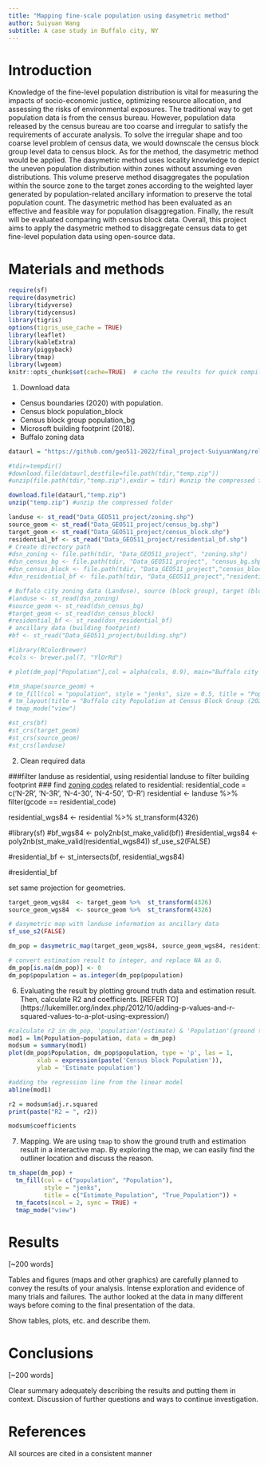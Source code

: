 ```yaml
---
title: "Mapping fine-scale population using dasymetric method"
author: Suiyuan Wang
subtitle: A case study in Buffalo city, NY
---
```


# Introduction

Knowledge of the fine-level population distribution is vital for measuring the impacts of socio-economic justice, optimizing resource allocation, and assessing the risks of environmental exposures. The traditional way to get population data is from the census bureau. However, population data released by the census bureau are too coarse and irregular to satisfy the requirements of accurate analysis. To solve the irregular shape and too coarse level problem of census data, we would downscale the census block group level data to census block. As for the method, the dasymetric method would be applied.  The dasymetric method uses locality knowledge to depict the uneven population distribution within zones without assuming even distributions. This volume preserve method disaggregates the population within the source zone to the target zones according to the weighted layer generated by population-related ancillary information to preserve the total population count. The dasymetric method has been evaluated as an effective and feasible way for population disaggregation. Finally, the result will be evaluated comparing with census block data. Overall, this project aims to apply the dasymetric method to disaggregate census data to get fine-level population data using open-source data.

# Materials and methods

```r
require(sf)
require(dasymetric)
library(tidyverse)
library(tidycensus)
library(tigris)
options(tigris_use_cache = TRUE)
library(leaflet)
library(kableExtra)
library(piggyback)
library(tmap) 
library(lwgeom)
knitr::opts_chunk$set(cache=TRUE)  # cache the results for quick compiling
```

1. Download data 
* Census boundaries (2020) with population. 
 * Census block population_block
 * Census block group population_bg
* Microsoft building footprint (2018).
* Buffalo zoning data
```r
dataurl = "https://github.com/geo511-2022/final_project-SuiyuanWang/releases/download/v1.0.2/Data_GEO511_project.zip"

#tdir=tempdir()
#download.file(dataurl,destfile=file.path(tdir,"temp.zip"))
#unzip(file.path(tdir,"temp.zip"),exdir = tdir) #unzip the compressed folder

download.file(dataurl,"temp.zip")
unzip("temp.zip") #unzip the compressed folder
```

```r
landuse <- st_read("Data_GEO511_project/zoning.shp") 
source_geom <- st_read("Data_GEO511_project/census_bg.shp")
target_geom <- st_read("Data_GEO511_project/census_block.shp")
residential_bf <- st_read("Data_GEO511_project/residential_bf.shp")
# Create directory path
#dsn_zoning <- file.path(tdir, "Data_GEO511_project", "zoning.shp")
#dsn_census_bg <- file.path(tdir, "Data_GEO511_project", "census_bg.shp") 
#dsn_census_block <- file.path(tdir, "Data_GEO511_project","census_block.shp") 
#dsn_residential_bf <- file.path(tdir, "Data_GEO511_project","residential_bf.shp") 

# Buffalo city zoning data (Landuse), source (block group), target (block)
#landuse <- st_read(dsn_zoning) 
#source_geom <- st_read(dsn_census_bg)
#target_geom <- st_read(dsn_census_block)
#residential_bf <- st_read(dsn_residential_bf)
# ancillary data (building footprint)
#bf <- st_read("Data_GEO511_project/building.shp")
```
```r
#library(RColorBrewer)
#cols <- brewer.pal(7, "YlOrRd")

# plot(dm_pop["Population"],col = alpha(cols, 0.9), main="Buffalo city Population at Census Block Group (2020)")

#tm_shape(source_geom) +
# tm_fill(col = "population", style = "jenks", size = 0.5, title = "Population") +
# tm_layout(title = "Buffalo city Population at Census Block Group (2020)") +
# tmap_mode("view")

#st_crs(bf)
#st_crs(target_geom)
#st_crs(source_geom)
#st_crs(landuse)
```


2. Clean required data

###filter landuse as residential, using residential landuse to filter building footprint
### find [zoning codes](https://data.buffalony.gov/Economic-Neighborhood-Development/Zoning/5843-jknb) related to residential: 
residential_code = c('N-2R', 'N-3R', 'N-4-30', 'N-4-50', 'D-R')
residential <- landuse %>% filter(gcode == residential_code) 

residential_wgs84  <- residential %>%  st_transform(4326) 

#library(sf)
#bf_wgs84 <- poly2nb(st_make_valid(bf))
#residential_wgs84 <- poly2nb(st_make_valid(residential_wgs84))
sf_use_s2(FALSE)

#residential_bf <- st_intersects(bf, residential_wgs84)

#residential_bf

set same projection for geometries. 
```r
target_geom_wgs84  <- target_geom %>%  st_transform(4326) 
source_geom_wgs84  <- source_geom %>%  st_transform(4326) 

# dasymetric map with landuse information as ancillary data
sf_use_s2(FALSE)

dm_pop = dasymetric_map(target_geom_wgs84, source_geom_wgs84, residential_bf, extensive = "population")

# convert estimation result to integer, and replace NA as 0.
dm_pop[is.na(dm_pop)] <- 0 
dm_pop$population = as.integer(dm_pop$population)
```
6. Evaluating the result by plotting ground truth data and estimation result. Then, calculate R2 and coefficients.
[REFER TO] (https://lukemiller.org/index.php/2012/10/adding-p-values-and-r-squared-values-to-a-plot-using-expression/)
```r
#calculate r2 in dm_pop, 'population'(estimate) & 'Population'(ground truth)
mod1 = lm(Population~population, data = dm_pop)
modsum = summary(mod1)
plot(dm_pop$Population, dm_pop$population, type = 'p', las = 1,
		xlab = expression(paste('Census block Population')),
		ylab = 'Estimate population')

#adding the regression line from the linear model
abline(mod1)
```

```r
r2 = modsum$adj.r.squared
print(paste("R2 = ", r2))
```

```r
modsum$coefficients
```


7. Mapping. We are using `tmap` to show the ground truth and estimation result in a interactive map. By exploring the map, we can easily find the outliner location and discuss the reason.
```r
tm_shape(dm_pop) +
  tm_fill(col = c("population", "Population"), 
          style = "jenks", 
          title = c("Estimate_Population", "True_Population")) + 
  tm_facets(ncol = 2, sync = TRUE) +
  tmap_mode("view")
```

# Results

[~200 words]

Tables and figures (maps and other graphics) are carefully planned to convey the results of your analysis. Intense exploration and evidence of many trials and failures. The author looked at the data in many different ways before coming to the final presentation of the data.

Show tables, plots, etc. and describe them.


# Conclusions

[~200 words]

Clear summary adequately describing the results and putting them in context. Discussion of further questions and ways to continue investigation.

# References

All sources are cited in a consistent manner

